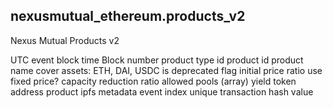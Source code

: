 ## nexusmutual_ethereum.products_v2 
Nexus Mutual Products v2

<ParamField path="block_time">
UTC event block time
</ParamField>
<ParamField path="block_number">
Block number
</ParamField>
<ParamField path="product_type_id">
product type id
</ParamField>
<ParamField path="product_id">
product id
</ParamField>
<ParamField path="product_name">
product name
</ParamField>
<ParamField path="cover_assets">
cover assets: ETH, DAI, USDC
</ParamField>
<ParamField path="is_deprecated">
is deprecated flag
</ParamField>
<ParamField path="initial_price_ratio">
initial price ratio
</ParamField>
<ParamField path="use_fixed_price">
use fixed price?
</ParamField>
<ParamField path="capacity_reduction_ratio">
capacity reduction ratio
</ParamField>
<ParamField path="allowed_pools">
allowed pools (array)
</ParamField>
<ParamField path="yield_token_address">
yield token address
</ParamField>
<ParamField path="product_ipfs_metadata">
product ipfs metadata
</ParamField>
<ParamField path="evt_index">
event index
</ParamField>
<ParamField path="tx_hash">
unique transaction hash value
</ParamField>
